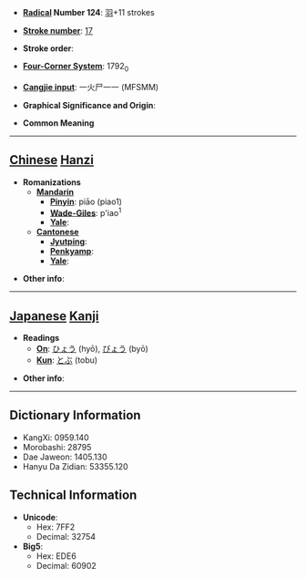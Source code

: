 * '''[[Wiktionary:Chinese radical index| Radical]] Number 124''': [[Wiktionary:Chinese radical index 羽|羽]]+11 strokes

* '''[[Wiktionary:Chinese total strokes index|Stroke number]]''': [[Wiktionary:Chinese total strokes index 17|17]]

* '''Stroke order''': 

* '''[[Wiktionary:Chinese four corner index|Four-Corner System]]''': 1792<sub>0</sub>

* '''[[Wiktionary:Chinese Cangjie index|Cangjie input]]''': 一火尸一一 (MFSMM)

* '''Graphical Significance and Origin''': 

* '''Common Meaning'''

----

== [[Chinese]] [[Hanzi]] ==

* '''Romanizations'''
** '''[[Mandarin]]'''
*** '''[[Pinyin]]''': piāo (piao1)
*** '''[[Wade-Giles]]''': p'iao<sup>1</sup>
*** '''[[Yale]]''': 
** '''[[Cantonese]]'''
*** '''[[Jyutping]]''':
*** '''[[Penkyamp]]''': 
*** '''[[Yale]]''': 

* '''Other info''': 

----

== [[Japanese]] [[Kanji]] ==

* '''Readings'''
** '''[[On]]''': [[ひょう]] (hyō), [[びょう]] (byō)
** '''[[Kun]]''': [[とぶ]] (tobu)

* '''Other info''':  

----

== Dictionary Information ==

* KangXi: 0959.140
* Morobashi: 28795
* Dae Jaweon: 1405.130
* Hanyu Da Zidian: 53355.120

== Technical Information ==

* '''Unicode''':
** Hex: 7FF2
** Decimal: 32754
* '''Big5''':
** Hex: EDE6
** Decimal: 60902